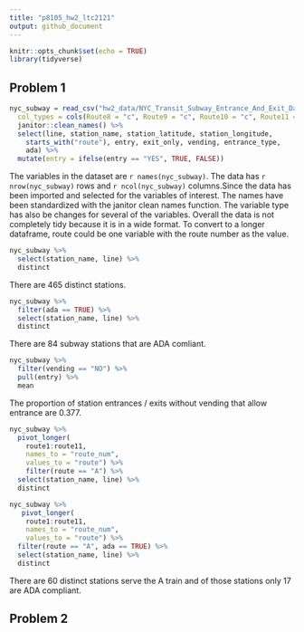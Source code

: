 ```yaml
---
title: "p8105_hw2_ltc2121"
output: github_document
---
```


```r
knitr::opts_chunk$set(echo = TRUE)
library(tidyverse)
```

## Problem 1

```r
nyc_subway = read_csv("hw2_data/NYC_Transit_Subway_Entrance_And_Exit_Data.csv",
  col_types = cols(Route8 = "c", Route9 = "c", Route10 = "c", Route11 = "c")) %>% 
  janitor::clean_names() %>% 
  select(line, station_name, station_latitude, station_longitude, 
    starts_with("route"), entry, exit_only, vending, entrance_type, 
    ada) %>% 
  mutate(entry = ifelse(entry == "YES", TRUE, FALSE))
```

The variables in the dataset are `r names(nyc_subway)`. The data has `r nrow(nyc_subway)` rows and `r ncol(nyc_subway)` columns.Since the data has been imported and selected for the variables of interest. The names have been standardized with the janitor clean names function. The variable type has also be changes for several of the variables. Overall the data is not completely tidy because it is in a wide format. To convert to a longer dataframe, route could be one variable with the route number as the value. 

```r
nyc_subway %>% 
  select(station_name, line) %>% 
  distinct
```

There are 465 distinct stations. 

```r
nyc_subway %>% 
  filter(ada == TRUE) %>% 
  select(station_name, line) %>% 
  distinct
```

There are 84 subway stations that are ADA comliant. 

```r
nyc_subway %>% 
  filter(vending == "NO") %>% 
  pull(entry) %>% 
  mean
```

The proportion of station entrances / exits without vending that allow entrance are 0.377. 

```r
nyc_subway %>% 
  pivot_longer(
    route1:route11, 
    names_to = "route_num", 
    values_to = "route") %>% 
    filter(route == "A") %>% 
  select(station_name, line) %>% 
  distinct

nyc_subway %>% 
   pivot_longer(
    route1:route11,
    names_to = "route_num",
    values_to = "route") %>% 
  filter(route == "A", ada == TRUE) %>% 
  select(station_name, line) %>% 
  distinct
```

There are 60 distinct stations serve the A train and of those stations only 17 are ADA compliant. 

## Problem 2


